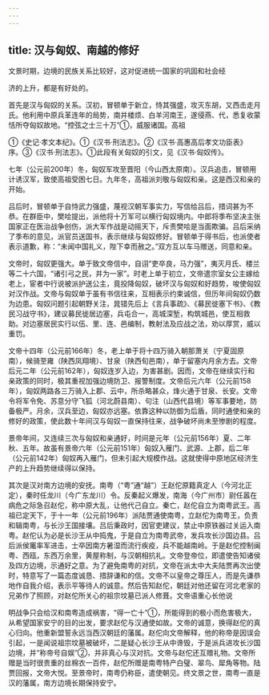 ```yaml
---
---
---
```

title: 汉与匈奴、南越的修好
---



文景时期，边境的民族关系比较好，这对促进统一国家的巩固和社会经

济的上升，都是有好处的。

首先是汉与匈奴的关系。汉初，冒顿单于新立，恃其强盛，攻灭东胡，又西击走月氏。他利用中原兵革连年的局势，南并楼烦、白羊河南王，遂侵燕、代，悉复收蒙恬所夺匈奴故地。“控弦之士三十万”①，威服诸国。高祖

①《史记·孝文本纪》。①《汉书·刑法志》。②《汉书·高惠高后孝文功臣表》序。③《汉书·刑法志》。①此段有关匈奴的引文，见《汉书·匈奴传》。

七年（公元前200年）冬，匈奴军攻至晋阳（今山西太原南）。汉兵追击，冒顿用计诱汉军，致使高祖受困七日。九年冬，高祖派刘敬与匈奴和亲。这是西汉和亲的开始。

吕后时，冒顿单于自恃武力强盛，蔑视汉朝军事实力，写信给吕后，措词甚为不恭。在群臣中，樊哙提出，派他将十万军可以横行匈奴境内。中郎将季布坚决主张国家正在医治战争创伤，派大军作战是动摇天下，斥责樊哙是当面欺骗。吕后采纳了季布的意见，派官员送国书，表示继续与匈奴修好。冒顿单于得书后，也派使者表示道歉，称：“未闻中国礼义，陛下幸而赦之。”双方互以车马赠送，同意和亲。

文帝时，匈奴更强大。单于致文帝信中，自诩“吏卒良，马力强”，夷灭月氏、楼兰等二十六国，“诸引弓之民，并为一家”。时老上单于初立，文帝遣宗室女公主嫁给老上，宦者中行说被派护送公主，竟投降匈奴，破坏汉与匈奴和好趋势，唆使匈奴对汉作战。文帝与匈奴单于虽有书信往来，互相表示约束诚信，但历年间匈奴仍数为边患。匈奴问题引起朝野关注，晁错先后上《言兵事疏》、《募民徙塞下书》、《教民习战守书》，建议募民徙居边塞，兵屯合一，高城深堑，构筑城邑，使互相救助。对边塞居民实行以伍、里、连、邑编制，教射法及应战之法，劝以厚赏，威以重罚。

文帝十四年（公元前166年）冬，老上单于将十四万骑入朝那萧关（宁夏固原南），候骑至雍（陕西凤翔境）、甘泉（陕西旬邑南），单于留塞内月余方去。文帝后元二年（公元前162年），匈奴连岁入边，为害甚剧。因而，文帝在继续实行和亲政策的同时，极其重视加强边境防卫、报警制度。文帝后元六年（公元前158年），匈奴两路各三万骑入上郡、云中，所杀略甚众，烽火通于甘泉、长安。文帝令将军令免、苏意分守飞狐（河北蔚县南）、句注（山西代县境）等军事要地，防备极严。月余，汉兵至边，匈奴亦远塞。依靠这种以防御为后盾，同时通使和亲的修好的政策，使此数十年间汉与匈奴一直保持往来，战争破坏尚未至惨剧的程度。

景帝年间，又连续三次与匈奴和亲通好，时间是元年（公元前156年）夏、二年秋、五年。故虽有景帝六年（公元前151年）匈奴入雁门、武源、上郡，后二年（公元前142年）匈奴再入雁门，但未引起大规模作战。这就使得中原地区经济生产的上升趋势继续得以保持。

其次是汉对南方边境的安抚。南粤（“粤”通“越”）王赵佗原籍真定人（今河北正定），秦时任龙川（今广东龙川）令。反秦起义爆发，南海（今广州市）尉任嚣在病危之际急召赵佗，称中原大乱，让他代己自立。秦亡，赵佗自立为南粤武王。高祖已定天下，于十一年（公元前196年）派陆贾通使南粤，立赵佗为南粤王，负责和辑南粤，与长沙王国接壤。吕后秉政时，因官吏建议，禁止中原铁器过关运入南粤。赵佗认为必是长沙王从中捣鬼，于是自立为南粤武帝，发兵攻长沙国边县。吕后派侯竃率军进击，士卒因南方暑湿而流行疾疫，兵不能越南岭。于是赵佗控制闽粤、西瓯，东西万余里，黄屋称制，与汉朝相抗礼。文帝登帝位，即遣使告知诸侯及四方边境，示通好之意。为了避免南粤的对抗，文帝在派太中大夫陆贾再次出使时，特意写了一篇态度诚恳、措辞谦和的信。文帝不以皇帝之尊压人，而是先谦恭地作自我介绍，表示平等待人的诚意。然后告知赵佗，朝廷对他还留在河北老家的兄弟作了照顾，对赵佗所关心的祖宗坟墓已派人修葺。文帝语重心长他说

明战争只会给汉和南粤造成祸害，“得一亡十”①，所能得到的极小而危害极大，从希望国家安宁的目的出发，要求赵佗与汉通使如故。文帝的诚意，换得赵佗的真心归向。他重新盟誓永远当西汉朝廷的藩属。赵佗向文帝解释，他的称帝是因误会引起，一是闻说祖宗坟墓被破坏，二是疑心长沙王从中谗毁，于是派兵进攻长沙国边境，并“称帝号自娱”②，并非真心与汉对抗。文帝与赵佗还互赠礼物。文帝所赠是当时很贵重的丝棉衣一百件，赵佗所赠是南粤特产白璧、翠鸟、犀角等物。陆贾回报，文帝大悦。至景帝时，南粤仍称臣，遣使朝见。终文景之世，南粤一直是汉的藩属，南方边境长期保持安宁。